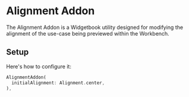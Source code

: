 # Alignment Addon

The Alignment Addon is a Widgetbook utility designed for modifying the alignment of the
use-case being previewed within the Workbench.

## Setup

Here's how to configure it:

```dart
AlignmentAddon(
  initialAlignment: Alignment.center,
),
```
